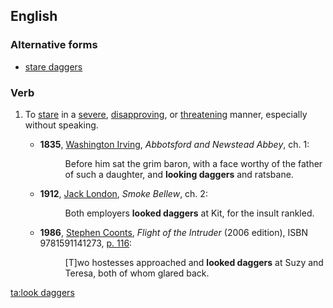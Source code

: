 ==English==

===Alternative forms===
* [[stare daggers]]

===Verb===
{{head|en|verb|head=[[to]] [[look]] [[daggers]]}}

# {{idiomatic|often|followed by {{term|at}}}} To [[stare]] in a [[severe]], [[disapprove|disapproving]], or [[threaten]]ing manner, especially without speaking.
#* '''1835''', [[w:Washington Irving|Washington Irving]], ''Abbotsford and Newstead Abbey'', ch. 1:
#*: Before him sat the grim baron, with a face worthy of the father of such a daughter, and '''looking daggers''' and ratsbane.
#* '''1912''', [[w:Jack London|Jack London]], ''Smoke Bellew'', ch. 2:
#*: Both employers '''looked daggers''' at Kit, for the insult rankled.
#* '''1986''', [[w:Stephen Coonts|Stephen Coonts]], ''Flight of the Intruder'' (2006 edition), ISBN 9781591141273, [http://books.google.ca/books?id=nJN-_hA_wqgC&dq=%22looked+daggers+at%22+subject%3A%22fiction%22&q=%22looked+daggers+at%22#v=snippet&q=%22looked%20daggers%20at%22&f=false p. 116]:
#*: [T]wo hostesses approached and '''looked daggers''' at Suzy and Teresa, both of whom glared back.

[[ta:look daggers]]